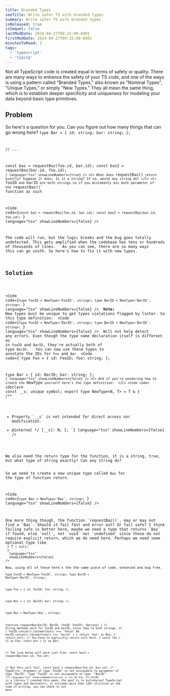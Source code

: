 ```yaml
---
title: Branded Types
seoTitle: Write safer TS with branded types
summary: Write safer TS with branded types
isReleased: true
isSequel: false
lastModDate: 2024-04-27T09:15:00-0401
firstModDate: 2024-04-27T09:15:00-0401
minutesToRead: 3
tags:
  - 'typescript'
  - 'typing'
---
```


<C>
Not all TypeScript code is created equal in terms of safety or quality. There are many ways to enhance the safety of your TS code, and one of the ways is using a pattern called "Branded Types," also known as "Nominal Types", "Unique Types," or simply "New Types." They all mean the same thing, which is to establish deeper specificity and uniqueness for modeling your data beyond basic type primitives.
</C>
<H2>Problem</H2>
<C>
So here's a question for you. Can you figure out how many things that can go wrong here?
</C>
<Code
  code={`function requestBaz(barID: string, fooID: string) {
  if (
    fooID.concat().toLowerCase() === 'fooid' &&
    barID.concat().toLowerCase() === 'barid'
  ) {
    return 'baz';
  }
}
type Foo = {
  id: string;
  foo: string;
};

type Bar = {
  id: string;
  bar: string;
};

// ...

const baz = requestBaz(foo.id, bar.id);
const baz2 = requestBaz(bar.id, foo.id);
`}
  language="tsx"
  showLineNumbers={true}
/>
<C>
What does `requestBaz()` return exactly? Suppose it does, Is it a string? If so, would any string do?
 </C>
 <C>
`fooID` and `barID` are both strings so if you mistakenly mix both parameter of the `requestBaz()` function as such 

<Code
  code={`const baz = requestBaz(foo.id, bar.id);
const baz2 = requestBaz(bar.id, foo.id);
`}
  language="tsx"
  showLineNumbers={false}
/>

The code will run, but the logic breaks and the bug goes totally undetected.
This gets amplified when the codebase has tens or hundreds of thousands of lines.
 </C>
  <C>
As you can see, there are so many ways this can go south. So here's how to fix it with new types.
</C>
<H2>Solution</H2>

<Code
  code={`type FooID = NewType<'FooID', string>;
type BarID = NewType<'BarID', string>;
`}
  language="tsx"
  showLineNumbers={false}
/>
<C>
**Note:** New types must be unique to get types violations flagged by linter. So this type definition: 
</C>
<Code
  code={`type FooID = NewType<'BarID', string>;
type BarID = NewType<'BarID', string>;
`}
  language="tsx"
  showLineNumbers={false}
/>
<C>
 Will not help detect any errors. Even though the type name declaration itself is different as in `FooID` and `BarID`, they're actually both of type `BarID`.
 </C>
 <C>
You can now use these types to annotate the IDs for `Foo` and `Bar`
 </C>
<Code
  code={`type Foo = {
  id: FooID;
  foo: string;
};

type Bar = {
  id: BarID;
  bar: string;
};
`}
  language="tsx"
  showLineNumbers={false}
/>
  <C>
And if you're wondering how to create the `NewType` yourself here's the type definition: 
 </C>
<Code
  code={`declare const __s: unique symbol;
export type NewType<N, T> = T & {
  /**
   * Property \`__s\` is not intended for direct access nor modification.
   * @internal
   */ [__s]: N;
};
`}
  language="tsx"
  showLineNumbers={false}
/>
   <C>
We also need the return type for the function, it is a string, true, but what type of string exactly? Can any string do?

So we need to create a new unique type called `Baz` for the type of function return.
 </C>

<Code
  code={`type Baz = NewType<'Baz', string>;
`}
  language="tsx"
  showLineNumbers={false}
/>

<C>
One more thing though, the function `requestBaz()`, may or may not find a `Baz`. Should it fail fast and error out? Or fail safe? I think failing safe is better here, maybe we need a type that returns `Baz` if found, else `null`, not `void` nor `undefined` since these do not require explicit return, which we do need here. Perhaps we need some optional type like
</C><Code
  code={`type Optional<T> = T | null;
`}
  language="tsx"
  showLineNumbers={false}
/>
<C>
Now, using all of these here's the the same piece of code, enhanced and bug free.
</C>
<Code
  code={`import type { NewType, Optional } from 'ts-roids' 

type FooID = NewType<'FooID', string>;
type BarID = NewType<'BarID', string>;

type Foo = {
  id: FooID;
  foo: string;
};

type Bar = {
  id: BarID;
  bar: string;
};

type Baz = NewType<'Baz', string>;

function requestBaz(barID: BarID, fooID: FooID): Optional<Baz> {
  // String methods work for fooID and barID, since they're both strings.
  if (
    fooID.concat().toLowerCase() === 'fooid' &&
    barID.concat().toLowerCase() === 'barid'
  ) {
    return 'baz' as Baz; 
  }
    return null; // You have to explicitly return null here.
}
const foo = {} as Foo;
const bar = {} as Bar;

// The line below will work just fine.
const baz1 = requestBaz(bar.id, foo.id); 


// But this will fail.
const baz2 = requestBaz(foo.id, bar.id); 
/* TypeError: 
    Argument of type 'FooID' is not assignable to parameter of type 'BarID'.
    Type 'FooID' is not assignable to type '"BarID"' 
  */`}
  language="tsx"
  showLineNumbers={true}
/>
<C>
Oh btw, `ts-roids` is a library I created this week, the goal is to bulletproof TypeScript with types and decorators, it includes more than 120+ utilities at the time of writing, you can check it out <L href="https://github.com/ashgw/ts-roids">here</L>
</C>